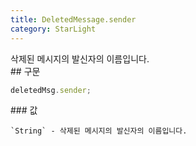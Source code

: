 ```yaml
---
title: DeletedMessage.sender
category: StarLight
---
```


<Section>
  삭제된 메시지의 발신자의 이름입니다.
</Section>
<Section>
  ## 구문

  ~~~js
  deletedMsg.sender;
  ~~~

  <Section>
    ### 값

    `String` - 삭제된 메시지의 발신자의 이름입니다.
  </Section>
</Section>